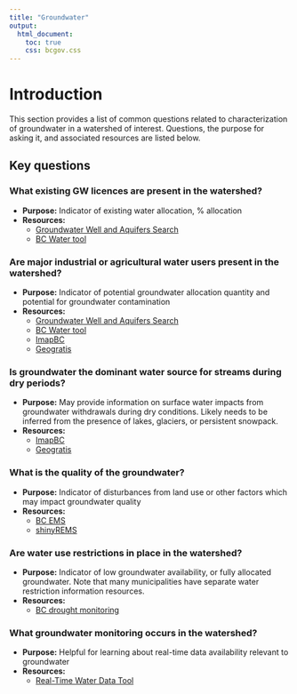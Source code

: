 ```yaml
---
title: "Groundwater"
output:
  html_document:
    toc: true
    css: bcgov.css
---
```

# Introduction

This section provides a list of common questions related to characterization of groundwater in a watershed of interest. Questions, the purpose for asking it, and associated resources are listed below. 

## Key questions

### What existing GW licences are present in the watershed? 
  + **Purpose:** Indicator of existing water allocation, % allocation
  + **Resources:** 
    + [Groundwater Well and Aquifers Search](https://apps.nrs.gov.bc.ca/gwells/)
    + [BC Water tool](https://www.bcwatertool.ca/)


### Are major industrial or agricultural water users present in the watershed? 
  + **Purpose:** Indicator of potential groundwater allocation quantity and potential for groundwater contamination
  + **Resources:** 
    + [Groundwater Well and Aquifers Search](https://apps.nrs.gov.bc.ca/gwells/)
    + [BC Water tool](https://www.bcwatertool.ca/)
    + [ImapBC](https://www2.gov.bc.ca/gov/content/data/geographic-data-services/web-based-mapping/imapbc)
    + [Geogratis](https://geogratis.gc.ca/)

  
### Is groundwater the dominant water source for streams during dry periods? 
  + **Purpose:** May provide information on surface water impacts from groundwater withdrawals during dry conditions. Likely needs to be inferred from the presence of lakes, glaciers, or persistent snowpack.
  + **Resources:** 
    + [ImapBC](https://www2.gov.bc.ca/gov/content/data/geographic-data-services/web-based-mapping/imapbc)
    + [Geogratis](https://geogratis.gc.ca/)
 
  
### What is the quality of the groundwater? 
  + **Purpose:** Indicator of disturbances from land use or other factors which may impact groundwater quality
  + **Resources:** 
    + [BC EMS](https://www2.gov.bc.ca/gov/content/environment/air-land-water/water/groundwater-wells-aquifers/groundwater-observation-well-network)
    + [shinyREMS](https://github.com/bcgov/shinyrems)
 
  
### Are water use restrictions in place in the watershed? 
  + **Purpose:** Indicator of low groundwater availability, or fully allocated groundwater. Note that many municipalities have separate water restriction information resources. 
  + **Resources:** 
    + [BC drought monitoring](https://www2.gov.bc.ca/gov/content/environment/air-land-water/water/drought-flooding-dikes-dams/drought-information)
   
    
    
### What groundwater monitoring occurs in the watershed?
  + **Purpose:** Helpful for learning about real-time data availability relevant to groundwater
  + **Resources:** 
    + [Real-Time Water Data Tool](https://aqrt.nrs.gov.bc.ca/)

  